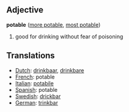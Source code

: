 ==Adjective==
'''potable''' ([[more potable]], [[most potable]])

#good for drinking without fear of poisoning

==Translations==
*[[Dutch]]: [[drinkbaar]], [[drinkbare]]
*[[French]]: potable
*[[Italian]]: [[potabile]]
*[[Spanish]]: potable
*[[Swedish]]: [[drickbar]]
*[[German]]: [[trinkbar]]